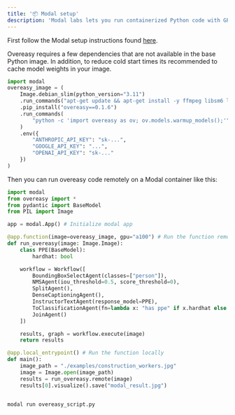 ```yaml
---
title: '📦 Modal setup'
description: 'Modal labs lets you run containerized Python code with GPUs.'
---
```


First follow the Modal setup instructions found [here](https://modal.com/docs/guide).

<Steps>
  <Step title="Setting up your Image">
    Overeasy requires a few dependencies that are not available in the base Python image.
    In addition, to reduce cold start times its recommended to cache model weights in your image.

```python image.py
import modal
overeasy_image = (
    Image.debian_slim(python_version="3.11")
    .run_commands("apt-get update && apt-get install -y ffmpeg libsm6 libxext6")
    .pip_install("overeasy==0.1.6")
    .run_commands(
        "python -c 'import overeasy as ov; ov.models.warmup_models();'", gpu="any"
    )
    .env({
        "ANTHROPIC_API_KEY": "sk-...",
        "GOOGLE_API_KEY": "...",
        "OPENAI_API_KEY": "sk-..."
    })
)
```

</Step>

<Step title="Run Overeasy Code">
Then you can run overeasy code remotely on a Modal container like this:

```python overeasy_script.py
import modal
from overeasy import *
from pydantic import BaseModel
from PIL import Image

app = modal.App() # Initialize modal app

@app.function(image=overeasy_image, gpu="a100") # Run the function remotely on a GPU
def run_overeasy(image: Image.Image):
    class PPE(BaseModel):
        hardhat: bool

    workflow = Workflow([
        BoundingBoxSelectAgent(classes=["person"]),
        NMSAgent(iou_threshold=0.5, score_threshold=0),
        SplitAgent(),
        DenseCaptioningAgent(),
        InstructorTextAgent(response_model=PPE),
        ToClassificationAgent(fn=lambda x: "has ppe" if x.hardhat else "no ppe"),
        JoinAgent()
    ])

    results, graph = workflow.execute(image)
    return results

@app.local_entrypoint() # Run the function locally
def main():
    image_path = "./examples/construction_workers.jpg"
    image = Image.open(image_path)
    results = run_overeasy.remote(image)
    results[0].visualize().save("modal_result.jpg")

```


```bash

modal run overeasy_script.py
```

</Step>
</Steps>